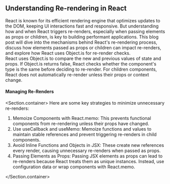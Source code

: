 
<Section>
<Section.Back />

## Understanding Re-rendering in React

React is known for its efficient rendering engine that optimizes updates to the DOM, keeping UI interactions fast and responsive. But understanding how and when React triggers re-renders, especially when passing elements as props or children, is key to building performant applications. This blog post will dive into the mechanisms behind React's re-rendering process, discuss how elements passed as props or children can impact re-renders, and explore how React uses Object.is for re-render checks.\
React uses Object.is to compare the new and previous values of state and props. If Object.is returns false, React checks whether the component's type is the same before deciding to re-render. For children components, React does not automatically re-render unless their props or context change.

#### Managing Re-Renders

<Section.container>
Here are some key strategies to minimize unnecessary re-renders:

1. Memoize Components with React.memo: This prevents functional components from re-rendering unless their props have changed.
2. Use useCallback and useMemo: Memoize functions and values to maintain stable references and prevent triggering re-renders in child components.
3. Avoid Inline Functions and Objects in JSX: These create new references every render, causing unnecessary re-renders when passed as props.
4. Passing Elements as Props: Passing JSX elements as props can lead to re-renders because React treats them as unique instances. Instead, use configuration data or wrap components with React.memo.

</Section.container>
</Section>
